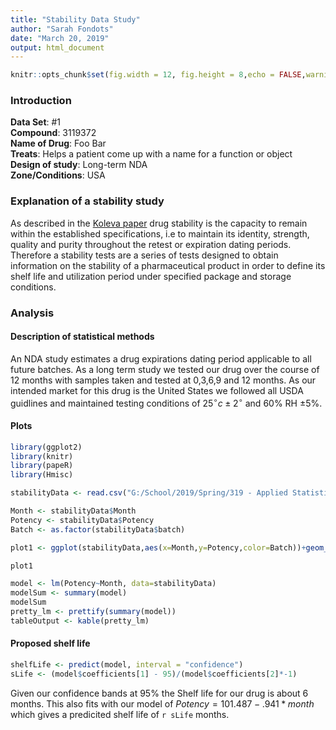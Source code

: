 ```yaml
---
title: "Stability Data Study"
author: "Sarah Fondots"
date: "March 20, 2019"
output: html_document
---
```


```r
knitr::opts_chunk$set(fig.width = 12, fig.height = 8,echo = FALSE,warning = FALSE,message = FALSE)
```

### Introduction
**Data Set**: #1  
**Compound**: 3119372  
**Name of Drug**:  Foo Bar  
**Treats**: Helps a patient come up with a name for a function or object  
**Design of study**:  Long-term NDA   
**Zone/Conditions**:  USA  

### Explanation of a stability study
As described in the [Koleva paper](https://github.com/ActaeaPachypoda/STA319/blob/master/Data/stability-Koleva.pdf) drug stability is the capacity to remain within the established specifications, i.e to maintain its identity, strength, quality and purity throughout the retest or expiration dating periods.  Therefore a stability tests are a series of tests designed to obtain information on the stability of a pharmaceutical product in order to define its shelf life and utilization period under specified package and storage conditions.

### Analysis  
#### Description of statistical methods  
An NDA study estimates a drug expirations dating period applicable to all future batches.  As a long term study we tested our drug over the course of 12 months with samples taken and tested at 0,3,6,9 and 12 months.  As our intended market for this drug is the United States we followed all USDA guidlines and maintained testing conditions of $25^\circ c\pm 2^\circ$ and $60\%$ RH $\pm 5 \%$.  

#### Plots  
```r
library(ggplot2)
library(knitr)
library(papeR)
library(Hmisc)

stabilityData <- read.csv("G:/School/2019/Spring/319 - Applied Statistics/STA319/Data/Stability_data.csv",header = TRUE)

Month <- stabilityData$Month
Potency <- stabilityData$Potency
Batch <- as.factor(stabilityData$batch)

plot1 <- ggplot(stabilityData,aes(x=Month,y=Potency,color=Batch))+geom_point(size=2.5)+ stat_smooth(method = "lm",se=FALSE)+scale_color_manual(values = rainbow(n=3))

plot1

model <- lm(Potency~Month, data=stabilityData)
modelSum <- summary(model)
modelSum
pretty_lm <- prettify(summary(model))
tableOutput <- kable(pretty_lm)
```


#### Proposed shelf life 
```r
shelfLife <- predict(model, interval = "confidence")
sLife <- (model$coefficients[1] - 95)/(model$coefficients[2]*-1)
```
Given our confidence bands at 95% the Shelf life for our drug is about 6 months.  This also fits with our model of $Potency = 101.487 - .941*month$ which gives a predicited shelf life of `r sLife` months.